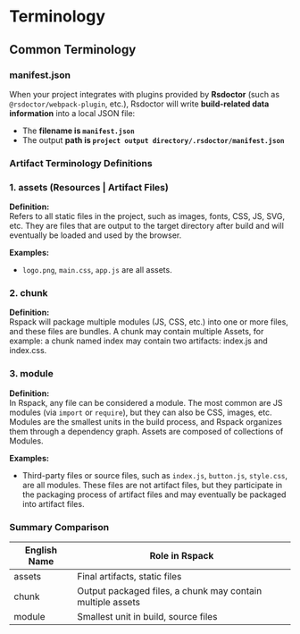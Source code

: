 # Terminology

## Common Terminology

### manifest.json

When your project integrates with plugins provided by **Rsdoctor** (such as `@rsdoctor/webpack-plugin`, etc.), Rsdoctor will write **build-related data information** into a local JSON file:

- The **filename is `manifest.json`**
- The output **path is `project output directory/.rsdoctor/manifest.json`**

### Artifact Terminology Definitions

### 1. **assets (Resources | Artifact Files)**

**Definition:**  
Refers to all static files in the project, such as images, fonts, CSS, JS, SVG, etc. They are files that are output to the target directory after build and will eventually be loaded and used by the browser.

**Examples:**

- `logo.png`, `main.css`, `app.js` are all assets.

### 2. **chunk**

**Definition:**  
Rspack will package multiple modules (JS, CSS, etc.) into one or more files, and these files are bundles. A chunk may contain multiple Assets, for example: a chunk named index may contain two artifacts: index.js and index.css.

### 3. **module**

**Definition:**  
In Rspack, any file can be considered a module. The most common are JS modules (via `import` or `require`), but they can also be CSS, images, etc. Modules are the smallest units in the build process, and Rspack organizes them through a dependency graph. Assets are composed of collections of Modules.

**Examples:**

- Third-party files or source files, such as `index.js`, `button.js`, `style.css`, are all modules. These files are not artifact files, but they participate in the packaging process of artifact files and may eventually be packaged into artifact files.

### Summary Comparison

| English Name | Role in Rspack                                             |
| ------------ | ---------------------------------------------------------- |
| assets       | Final artifacts, static files                              |
| chunk        | Output packaged files, a chunk may contain multiple assets |
| module       | Smallest unit in build, source files                       |
